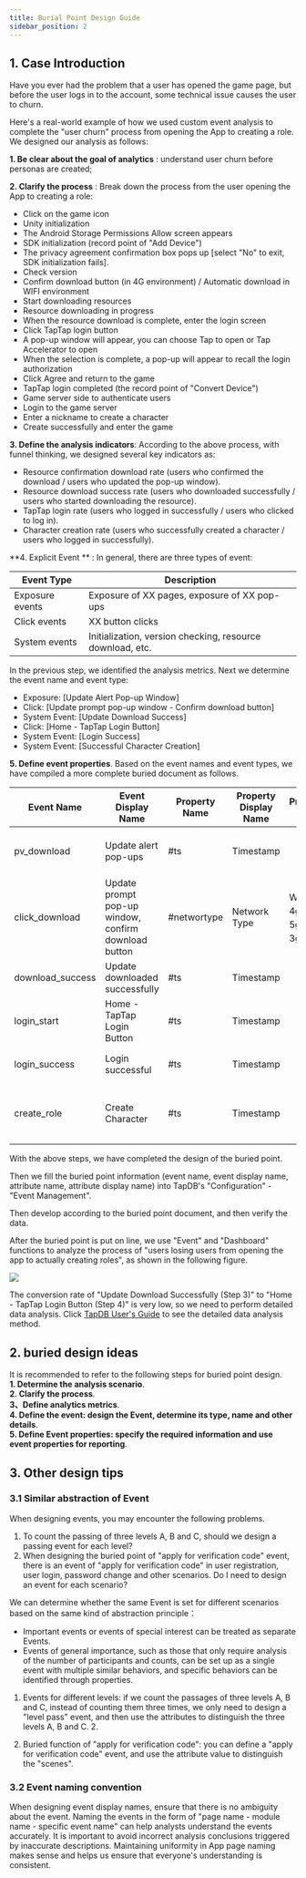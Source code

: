 ```yaml
---
title: Burial Point Design Guide
sidebar_position: 2
---
```


## 1. Case Introduction

Have you ever had the problem that a user has opened the game page, but before the user logs in to the account, some technical issue causes the user to churn.

Here's a real-world example of how we used custom event analysis to complete the "user churn" process from opening the App to creating a role. 
We designed our analysis as follows:

**1. Be clear about the goal of analytics** : understand user churn before personas are created;

**2. Clarify the process** : Break down the process from the user opening the App to creating a role:

- Click on the game icon
- Unity initialization
- The Android Storage Permissions Allow screen appears
- SDK initialization (record point of "Add Device")
- The privacy agreement confirmation box pops up [select "No" to exit, SDK initialization fails].
- Check version
- Confirm download button (in 4G environment) / Automatic download in WIFI environment
- Start downloading resources
- Resource downloading in progress
- When the resource download is complete, enter the login screen
- Click TapTap login button
- A pop-up window will appear, you can choose Tap to open or Tap Accelerator to open
- When the selection is complete, a pop-up will appear to recall the login authorization
- Click Agree and return to the game
- TapTap login completed (the record point of "Convert Device")
- Game server side to authenticate users
- Login to the game server
- Enter a nickname to create a character
- Create successfully and enter the game

**3. Define the analysis indicators**: According to the above process, with funnel thinking, we designed several key indicators as:

- Resource confirmation download rate (users who confirmed the download / users who updated the pop-up window).
- Resource download success rate (users who downloaded successfully / users who started downloading the resource).
- TapTap login rate (users who logged in successfully / users who clicked to log in).
- Character creation rate (users who successfully created a character / users who logged in successfully).

**4. Explicit Event ** : In general, there are three types of event:

| Event Type | Description |
| ---- | ----------------- |
| Exposure events  | Exposure of XX pages, exposure of XX pop-ups |
| Click events | XX button clicks |
| System events | Initialization, version checking, resource download, etc. |

In the previous step, we identified the analysis metrics. Next we determine the event name and event type:

- Exposure: [Update Alert Pop-up Window]
- Click: [Update prompt pop-up window - Confirm download button]
- System Event: [Update Download Success]
- Click: [Home - TapTap Login Button]
- System Event: [Login Success]
- System Event: [Successful Character Creation]

**5. Define event properties**.
Based on the event names and event types, we have compiled a more complete buried document as follows.

| Event Name | Event Display Name | Property Name | Property Display Name | Property Value  | Event Trigger Timing |
| ---------------- | ---------------- | ----------- | ----- | ---------------- | --------- |
| pv_download      | Update alert pop-ups | #ts         | Timestamp   |                  | Triggered when pop-up window is displayed   |
| click_download   | Update prompt pop-up window, confirm download button  | #networtype | Network Type  | WiFi、4g、5g、3g、2g | Triggered when button is clicked   |
| download_success | Update downloaded successfully  | #ts |  Timestamp  |                  | System background trigger    |
| login_start      | Home - TapTap Login Button | #ts   |  Timestamp  |                  | Triggered when button is clicked   |
| login_success    | Login successful  | #ts   |  Timestamp  |                  | System background trigger    |
| create_role      | Create Character  | #ts   |  Timestamp  |                  | Triggered when character creation is successful |

With the above steps, we have completed the design of the buried point.  

Then we fill the buried point information (event name, event display name, attribute name, attribute display name) into TapDB's "Configuration" - "Event Management".  

Then develop according to the buried point document, and then verify the data. 

After the buried point is put on line, we use "Event" and "Dashboard" functions to analyze the process of "users losing users from opening the app to actually creating roles", as shown in the following figure.

![](/img/customEvent/49e3e7c0d12cd20cdd4f4aed2c8d0044.png)

The conversion rate of "Update Download Successfully (Step 3)" to "Home - TapTap Login Button (Step 4)" is very low, so we need to perform detailed data analysis. Click [TapDB User's Guide](/v3/sdk/tapdb/features/custom-event/event-analyse) to see the detailed data analysis method.

## 2. buried design ideas

It is recommended to refer to the following steps for buried point design.  
**1. Determine the analysis scenario**.  
**2. Clarify the process**.  
**3、Define analytics metrics**.  
**4. Define the event: design the Event, determine its type, name and other details**.  
**5. Define Event properties: specify the required information and use event properties for reporting**.

## 3. Other design tips

### 3.1 Similar abstraction of Event

When designing events, you may encounter the following problems.  

1. To count the passing of three levels A, B and C, should we design a passing event for each level?  
2. When designing the buried point of "apply for verification code" event, there is an event of "apply for verification code" in user registration, user login, password change and other scenarios. Do I need to design an event for each scenario?  

We can determine whether the same Event is set for different scenarios based on the same kind of abstraction principle：

- Important events or events of special interest can be treated as separate Events.
- Events of general importance, such as those that only require analysis of the number of participants and counts, can be set up as a single event with multiple similar behaviors, and specific behaviors can be identified through properties.

1. Events for different levels: if we count the passages of three levels A, B and C, instead of counting them three times, we only need to design a "level pass" event, and then use the attributes to distinguish the three levels A, B and C. 2.

2. Buried function of "apply for verification code": you can define a "apply for verification code" event, and use the attribute value to distinguish the "scenes".

### 3.2 Event naming convention

When designing event display names, ensure that there is no ambiguity about the event. Naming the events in the form of "page name - module name - specific event name" can help analysts understand the events accurately. It is important to avoid incorrect analysis conclusions triggered by inaccurate descriptions. Maintaining uniformity in App page naming makes sense and helps us ensure that everyone's understanding is consistent.
